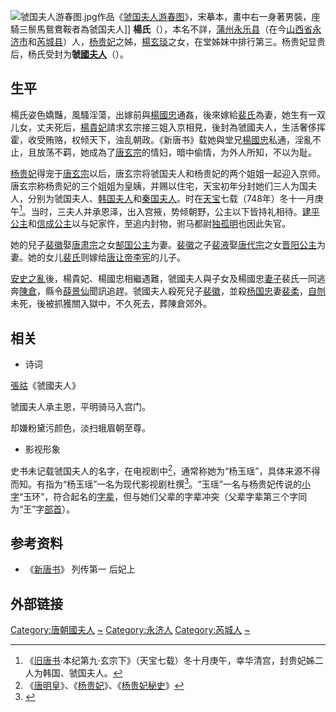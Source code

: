 {{Dablink|'''虢国夫人'''重定向于此，同样受封为虢国夫人者，参见：[[虢国夫人_(消歧义)|虢国夫人 (消歧义)]]。}}
[[File:虢国夫人游春图.jpg|thumb]]作品《[[虢国夫人游春图|虢国夫人游春图]]》，宋摹本，畫中右一身著男裝，座騎三鬃馬鴛鴦鞍者為虢国夫人]]
'''楊氏'''（{{bd|？||756年||catIdx=Y}}），本名不詳，[[蒲州_(北周)|蒲州]][[永乐县_(北周)|永乐县]]（在今[[山西省|山西省]][[永济市|永济市]]和[[芮城县|芮城县]]）人，[[杨贵妃|杨贵妃]]之姊，[[楊玄琰|楊玄琰]]之女，在堂姊妹中排行第三。杨贵妃显贵后，杨氏受封为'''虢[[國夫人|國夫人]]'''（{{標音|字=虢|拼音=guó|注音=ㄍㄨㄛˊ}}）。

== 生平 ==
楊氏姿色嬌豔，風騷淫蕩，出嫁前與[[楊國忠|楊國忠]]通姦，後來嫁給[[裴姓|裴氏]]為妻，她生有一双儿女，丈夫死后，[[楊貴妃|楊貴妃]]請求玄宗接三姐入京相見，後封為虢國夫人，生活奢侈挥霍，收受贿赂，权倾天下，浊乱朝政。《新唐书》载她與堂兄[[楊國忠|楊國忠]]私通，淫亂不止，且放荡不羁，她成為了[[唐玄宗|唐玄宗]]的情妇，暗中偷情，为外人所知，不以为耻。

[[杨贵妃|杨贵妃]]得宠于[[唐玄宗|唐玄宗]]以后，唐玄宗将虢国夫人和杨贵妃的两个姐姐一起迎入京师。唐玄宗称杨贵妃的三个姐姐为皇姨，并赐以住宅，天宝初年分封她们三人为国夫人，分别为虢国夫人、[[杨氏_(韩国夫人)|韩国夫人]]和[[杨氏_(秦国夫人)|秦国夫人]]。时在[[天宝_(唐朝)|天宝]]七载（748年）冬十一月庚午<ref>《[[旧唐书|旧唐书]]·本纪第九·玄宗下》（天宝七载）冬十月庚午，幸华清宫，封贵妃姊二人为韩国、虢国夫人。</ref>。当时，三夫人并承恩泽，出入宫掖，势倾朝野，公主以下皆持礼相待。[[建平公主|建平公主]]和[[信成公主|信成公主]]以与妃家忤，至追内封物，驸马都尉[[独孤明|独孤明]]也因此失官。

她的兒子[[裴徽_(唐朝)|裴徽]]娶[[唐肃宗|唐肃宗]]之女[[郜国公主|郜国公主]]为妻。[[裴徽_(唐朝)|裴徽]]之子[[裴液|裴液]]娶[[唐代宗|唐代宗]]之女[[晋阳公主_(唐代宗)|晋阳公主]]为妻。她的女儿[[裴氏|裴氏]]则嫁给[[李憲_(寧王)|唐让帝李宪]]的儿子。

[[安史之亂|安史之亂]]後，楊貴妃、楊國忠相繼遇難，虢國夫人與子女及楊國忠[[妻子|妻子]]裴氏一同逃奔[[陳倉|陳倉]]，縣令[[薛景仙|薛景仙]]聞訊追趕。虢國夫人殺死兒子[[裴徽_(唐朝)|裴徽]]，並殺[[杨国忠|杨国忠]]妻[[裴柔|裴柔]]，[[自刎|自刎]]未死，後被抓獲關入獄中，不久死去，葬陳倉郊外。

== 相关==
*诗词 

[[张祜|張祜]]《虢國夫人》

虢國夫人承主恩，平明骑马入宫门。

却嫌粉黛污颜色，淡扫蛾眉朝至尊。
*影视形象

史书未记载虢国夫人的名字，在电视剧中<ref>《[[唐明皇_(电视剧)|唐明皇]]》、《[[楊貴妃_(2000年電視劇)|杨贵妃]]》、《[[杨贵妃秘史|杨贵妃秘史]]》</ref>，通常称她为“杨玉瑶”，具体来源不得而知。有指为“杨玉瑶”一名为现代影视剧杜撰<ref>{{Cite web|url=http://cul.qq.com/a/20180331/008929.htm|title=《虢国夫人游春图》中“虢国夫人”究竟是哪位|accessdate=2018-10-26|author=杨健|date=2018-04-01|publisher=腾讯网，来源：澎湃新闻|archive-date=2018-10-26|archive-url=https://web.archive.org/web/20181026064421/http://cul.qq.com/a/20180331/008929.htm|dead-url=no}}</ref>。“玉瑶”一名与杨贵妃传说的[[乳名|小字]]“玉环”，符合起名的[[字辈|字辈]]，但与她们父辈的字辈冲突（父辈字辈第三个字同为“王”字[[部首|部首]]）。

== 参考资料 ==
*《[[新唐书|新唐书]]》 列传第一 后妃上
{{wikisource|新唐书}}
==外部链接==
<div class="references-small">
<references />
</div>

{{DEFAULTSORT:Y}}
[[Category:唐朝國夫人|Category:唐朝國夫人]]
[[Category:弘农杨氏|~]]
[[Category:永济人|Category:永济人]]
[[Category:芮城人|Category:芮城人]]
[[Category:杨姓|~]]